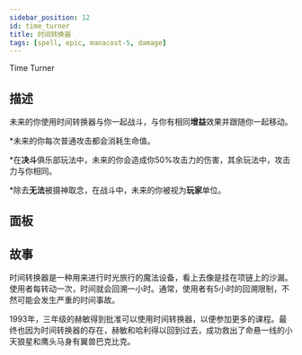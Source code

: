 ```yaml
---
sidebar_position: 12
id: time_turner
title: 时间转换器
tags: [spell, epic, manacost-5, damage]
---
```


Time Turner

<!--truncate-->



<CardBasics cardKey={id}/>


## 描述

未来的你使用时间转换器与你一起战斗，与你有相同**增益**效果并跟随你一起移动。

*未来的你每次普通攻击都会消耗生命值。

*在**决斗**俱乐部玩法中，未来的你会造成你50%攻击力的伤害，其余玩法中，攻击力与你相同。

*除去**无法**被摄神取念，在战斗中，未来的你被视为**玩家**单位。

## 面板


<LevelComponent/>


<CardDynamicTable cardKey={id}/>


<CardComplexTable cardKey={id}/>





## 故事

时间转换器是一种用来进行时光旅行的魔法设备，看上去像是挂在项链上的沙漏。使用者每转动一次，时间就会回溯一小时。通常，使用者有5小时的回溯限制，不然可能会发生严重的时间事故。

1993年，三年级的赫敏得到批准可以使用时间转换器，以便参加更多的课程。最终也因为时间转换器的存在，赫敏和哈利得以回到过去，成功救出了命悬一线的小天狼星和鹰头马身有翼兽巴克比克。

